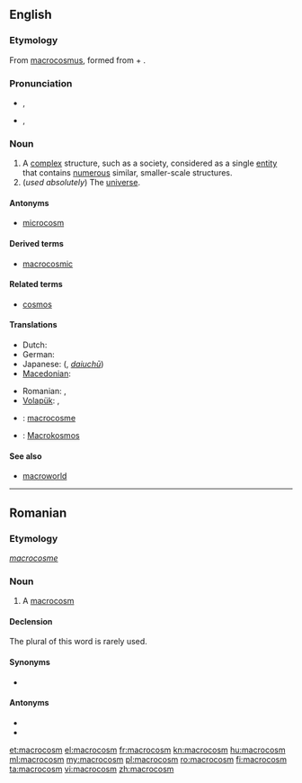 ==English==
{{wikipedia}}

===Etymology===
From {{etyl|ML.}} [[macrocosmus]], formed from {{etyl|grc}} {{term|μακρός|tr=makros||great, long|lang=grc}} + {{term|κόσμος|tr=cosmos||universe, order|lang=grc}}.

===Pronunciation===
* {{a|UK}} {{IPA|/ˈmæk.rəʊˌkɒ.zəm/}}, {{X-SAMPA|/"m{k.r@U%kQ.z@m/}}
* {{a|US}} {{IPA|/ˈmæk.rəˌkɑ.zəm/}}, {{X-SAMPA|/"m{k.r@%kA.z@m/}}

===Noun===
{{en-noun}}

# A [[complex]] structure, such as a society, considered as a single [[entity]] that contains [[numerous]] similar, smaller-scale structures.
# (''used absolutely'') The [[universe]].

====Antonyms====
* [[microcosm]]

====Derived terms====
* [[macrocosmic]]

====Related terms====
* [[cosmos]]

====Translations====
{{trans-top|a complex structure containing numerous smaller-scale structures}}
* Dutch: {{t-|nl|macrokosmos|m}}
* German: {{t-|de|Makrokosmos|m}}
* Japanese: {{l|ja|大宇宙}} ({{l|ja|だいうちゅう}}, ''[[daiuchū]]'')
* [[Macedonian]]: {{t-|mk|макрокосмос|m|tr=makrokósmos}}
{{trans-mid}}
* Romanian: {{t+|ro|macrocosm|n}}, {{t+|ro|macrocosmos|n}}
* [[Volapük]]: {{t-|vo|gretavol}}, {{t-|vo|makrokosmod}}
{{trans-bottom}}

{{trans-see|the universe|universe}}

{{checktrans-top}}
* {{ttbc|fr}}: [[macrocosme]] {{m}}
* {{ttbc|de}}: [[Macrokosmos]] {{m}}
{{trans-bottom}}

====See also====
* [[macroworld]]

----

==Romanian==

===Etymology===
{{etyl|fr|ro}} ''[[macrocosme]]''

===Noun===
{{ro-noun|n|macrocosmuri}}

# A [[#English|macrocosm]]

====Declension====
The plural of this word is rarely used.
{{ro-noun-inv|gend=n|def=macrocosmul|gd=macrocosmului}}

====Synonyms====
* {{l|ro|macrocosmos}}

====Antonyms====
* {{l|ro|microcosm}}
* {{l|ro|microcosmos}}

[[et:macrocosm]]
[[el:macrocosm]]
[[fr:macrocosm]]
[[kn:macrocosm]]
[[hu:macrocosm]]
[[ml:macrocosm]]
[[my:macrocosm]]
[[pl:macrocosm]]
[[ro:macrocosm]]
[[fi:macrocosm]]
[[ta:macrocosm]]
[[vi:macrocosm]]
[[zh:macrocosm]]